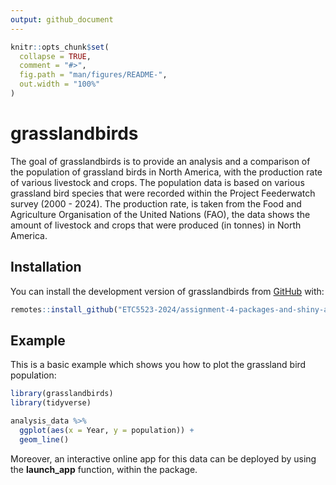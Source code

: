 ```yaml
---
output: github_document
---
```


<!-- README.md is generated from README.Rmd. Please edit that file -->

```r
knitr::opts_chunk$set(
  collapse = TRUE,
  comment = "#>",
  fig.path = "man/figures/README-",
  out.width = "100%"
)
```

# grasslandbirds

<!-- badges: start -->
<!-- badges: end -->

The goal of grasslandbirds is to provide an analysis and a comparison of the
population of grassland birds in North America, with the production rate of various
livestock and crops. The population data is based on various grassland bird species that
were recorded within the Project Feederwatch survey (2000 - 2024). The production rate,
is taken from the Food and Agriculture Organisation of the United Nations (FAO), the 
data shows the amount of livestock and crops that were produced (in tonnes) in North America. 

## Installation

You can install the development version of grasslandbirds from [GitHub](https://github.com/) with:

``` r
remotes::install_github("ETC5523-2024/assignment-4-packages-and-shiny-apps-rwer0002")
```

## Example

This is a basic example which shows you how to plot the grassland bird population:

```r
library(grasslandbirds)
library(tidyverse)

analysis_data %>%
  ggplot(aes(x = Year, y = population)) +
  geom_line()
```

Moreover, an interactive online app for this data can be deployed by using the
**launch_app** function, within the package. 
